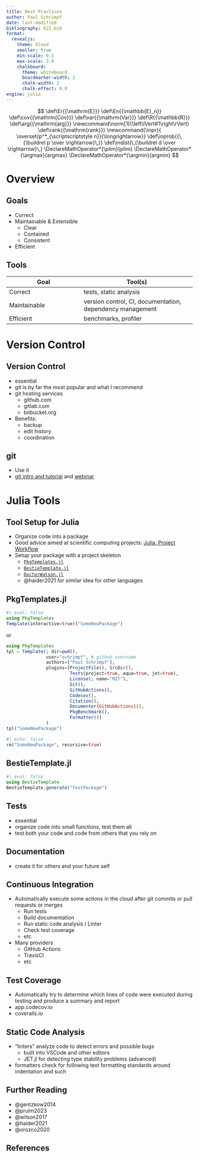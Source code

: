 ```yaml
---
title: Best Practices
author: Paul Schrimpf
date: last-modified
bibliography: 622.bib
format:
  revealjs:
    theme: blood
    smaller: true
    min-scale: 0.1
    max-scale: 3.0
    chalkboard:
      theme: whiteboard
      boardmarker-width: 2
      chalk-width: 2
      chalk-effect: 0.0
engine: julia
---
```


$$
\def\Er{{\mathrm{E}}}
\def\En{{\mathbb{E}_n}}
\def\cov{{\mathrm{Cov}}}
\def\var{{\mathrm{Var}}}
\def\R{{\mathbb{R}}}
\def\arg{{\mathrm{arg}}}
\newcommand\norm[1]{\left\lVert#1\right\rVert}
\def\rank{{\mathrm{rank}}}
\newcommand{\inpr}{ \overset{p^*_{\scriptscriptstyle n}}{\longrightarrow}}
\def\inprob{{\,{\buildrel p \over \rightarrow}\,}}
\def\indist{\,{\buildrel d \over \rightarrow}\,}
\DeclareMathOperator*{\plim}{plim}
\DeclareMathOperator*{\argmax}{argmax}
\DeclareMathOperator*{\argmin}{argmin}
$$

# Overview

## Goals

- Correct
- Maintainable & Extensible
  - Clear
  - Contained
  - Consistent
- Efficient


## Tools

| Goal | Tool(s) |
|------|---------|
|Correct | tests, static analysis |
|Maintainable | version control, CI, documentation, dependency management |
|Efficient | benchmarks, profiler |


# Version Control

## Version Control

- essential
- git is by far the most popular and what I recommend
- git hosting services
  - github.com
  - gitlab.com
  - bitbucket.org
- Benefits:
  - backup
  - edit history
  - coordination

## git

- Use it
- [git intro and tutorial](https://mint.westdri.ca/git/intro_intro) and [webinar](https://www.youtube.com/watch?v=nulmjJq5Fz0)


# Julia Tools

## Tool Setup for Julia

- Organize code into a package
- Good advice aimed at scientific computing projects: [Julia: Project Workflow](https://j-fu.github.io/marginalia/julia/project-workflow/)
- Setup your package with a project skeleton
  - [`PkgTemplates.jl`](https://github.com/JuliaCI/PkgTemplates.jl)
  - [`BestieTemplate.jl`](https://github.com/abelsiqueira/BestieTemplate.jl)
  - [`DoctorWatson.jl`](https://juliadynamics.github.io/DrWatson.jl/stable/)
  - @haider2021 for similar idea for other languages

## PkgTemplates.jl

```julia
#| eval: false
using PkgTemplates
Template(interactive=true)("SomeNewPackage")
```

or

```julia
using PkgTemplates
tpl = Template(; dir=pwd(),
               user="schrimpf", # github username
               authors=["Paul Schrimpf"],
               plugins=[ProjectFile(), SrcDir(),
                        Tests(project=true, aqua=true, jet=true),
                        License(; name="MIT"),
                        Git(),
                        GitHubActions(),
                        Codecov(),
                        Citation(),
                        Documenter{GitHubActions}(),
                        PkgBenchmark(),
                        Formatter()]
               )
tpl("SomeNewPackage")
```

```julia
#| echo: false
rm("SomeNewPackage", recursive=true)
```

## BestieTemplate.jl

```julia
#| eval: false
using BestieTemplate
BestieTemplate.generate("TestPackage")
```

## Tests

- essential
- organize code into small functions, test them all
- test both your code and code from others that you rely on

## Documentation

- create it for others and your future self

## Continuous Integration

- Automatically execute some actions in the cloud after git commits or pull requests or merges
  - Run tests
  - Build documentation
  - Run static code analysis / Linter
  - Check test coverage
  - etc
- Many providers
  - GitHub Actions
  - TravisCI
  - etc

## Test Coverage

- Automatically try to determine which lines of code were executed during testing and produce a summary and report
- app.codecov.io
- coveralls.io

## Static Code Analysis

- "linters" analyze code to detect errors and possible bugs
  - built into VSCode and other editors
  - JET.jl for detecting type stability problems (advanced)
- formatters check for following text formatting standards around indentation and such


## Further Reading

- @gentzkow2014
- @pruim2023
- @wilson2017
- @haider2021
- @orozco2020


## References
